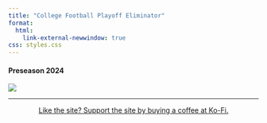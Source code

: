 ```yaml
---
title: "College Football Playoff Eliminator"
format: 
  html:
    link-external-newwindow: true
css: styles.css
---
```


#### Preseason 2024 {.test}

![](wk13.png)

------------------------------------------------------------------------

::: {style="text-align:center"}
<a href="https://ko-fi.com/stephenhill42026">Like the site? Support the site by buying a coffee at Ko-Fi.</a>
:::
